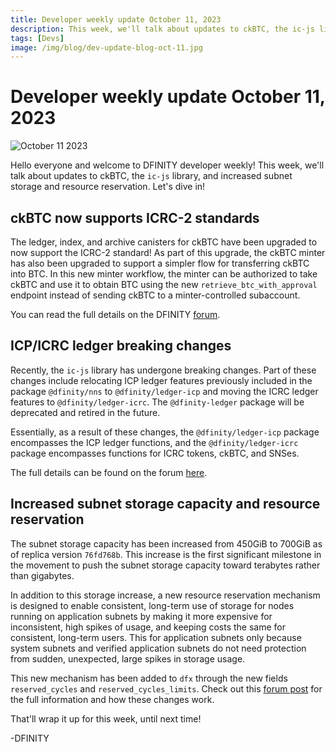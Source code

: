 ```yaml
---
title: Developer weekly update October 11, 2023
description: This week, we'll talk about updates to ckBTC, the ic-js library, and increased subnet storage and resource reservation.
tags: [Devs]
image: /img/blog/dev-update-blog-oct-11.jpg
---
```


# Developer weekly update October 11, 2023

![October 11 2023](../../static/img/blog/dev-update-blog-oct-11.jpg)

Hello everyone and welcome to DFINITY developer weekly! This week, we'll talk about updates to ckBTC, the `ic-js` library, and increased subnet storage and resource reservation. Let's dive in!

## ckBTC now supports ICRC-2 standards

The ledger, index, and archive canisters for ckBTC have been upgraded to now support the ICRC-2 standard! As part of this upgrade, the ckBTC minter has also been upgraded to support a simpler flow for transferring ckBTC into BTC. In this new minter workflow, the minter can be authorized to take ckBTC and use it to obtain BTC using the new `retrieve_btc_with_approval` endpoint instead of sending ckBTC to a minter-controlled subaccount.

You can read the full details on the DFINITY [forum](https://forum.dfinity.org/t/ckbtc-a-canister-issued-bitcoin-twin-token-on-the-ic-1-1-backed-by-btc/17606/166).


## ICP/ICRC ledger breaking changes

Recently, the `ic-js` library has undergone breaking changes. Part of these changes include relocating ICP ledger features previously included in the package `@dfinity/nns` to `@dfinity/ledger-icp` and moving the ICRC ledger features to `@dfinity/ledger-icrc`. The `@dfinity-ledger` package will be deprecated and retired in the future.

Essentially, as a result of these changes, the `@dfinity/ledger-icp` package encompasses the ICP ledger functions, and the `@dfinity/ledger-icrc` package encompasses functions for ICRC tokens, ckBTC, and SNSes.

The full details can be found on the forum [here](https://forum.dfinity.org/t/breaking-changes-in-ledger-icrc-icp-javascript-libraries/23465?utm_source=weekininternetcomputer.beehiiv.com&utm_medium=referral&utm_campaign=week-in-internet-computer-icp-news-oct-7-2023).


## Increased subnet storage capacity and resource reservation

The subnet storage capacity has been increased from 450GiB to 700GiB as of replica version `76fd768b`. This increase is the first significant milestone in the movement to push the subnet storage capacity toward terabytes rather than gigabytes.

In addition to this storage increase, a new resource reservation mechanism is designed to enable consistent, long-term use of storage for nodes running on application subnets by making it more expensive for inconsistent, high spikes of usage, and keeping costs the same for consistent, long-term users. This for application subnets only because system subnets and verified application subnets do not need protection from sudden, unexpected, large spikes in storage usage.

This new mechanism has been added to `dfx` through the new fields `reserved_cycles` and `reserved_cycles_limits`. Check out this [forum post](https://forum.dfinity.org/t/increasing-subnet-storage-capacity-and-introducing-resource-reservation-mechanism/23447) for the full information and how these changes work.

That'll wrap it up for this week, until next time!

-DFINITY
